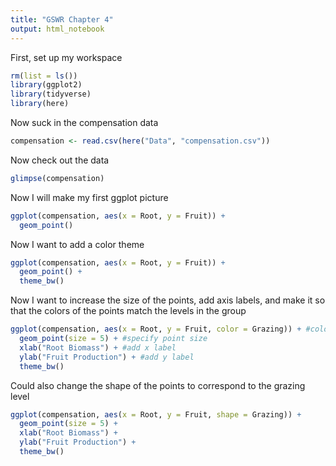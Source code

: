 ```yaml
---
title: "GSWR Chapter 4"
output: html_notebook
---
```


First, set up my workspace
```r
rm(list = ls())
library(ggplot2)
library(tidyverse)
library(here)
```

Now suck in the compensation data
```r
compensation <- read.csv(here("Data", "compensation.csv"))
```

Now check out the data
```r
glimpse(compensation)
```

Now I will make my first ggplot picture
```r
ggplot(compensation, aes(x = Root, y = Fruit)) +
  geom_point()
```

Now I want to add a color theme
```r
ggplot(compensation, aes(x = Root, y = Fruit)) +
  geom_point() +
  theme_bw()
```

Now I want to increase the size of the points, add axis labels, and make it so that the colors of the points match the levels in the group
```r
ggplot(compensation, aes(x = Root, y = Fruit, color = Grazing)) + #color = to specify color matches levels
  geom_point(size = 5) + #specify point size
  xlab("Root Biomass") + #add x label
  ylab("Fruit Production") + #add y label
  theme_bw()
```

Could also change the shape of the points to correspond to the grazing level
```r
ggplot(compensation, aes(x = Root, y = Fruit, shape = Grazing)) +
  geom_point(size = 5) + 
  xlab("Root Biomass") + 
  ylab("Fruit Production") + 
  theme_bw()
```



